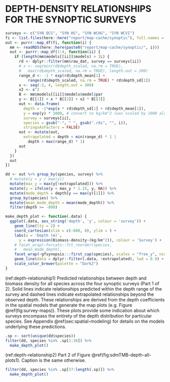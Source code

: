 \clearpage
\vspace{0mm}

# DEPTH-DENSITY RELATIONSHIPS FOR THE SYNOPTIC SURVEYS {#sec:depth-curves}

```r
surveys <- c("SYN QCS", "SYN HS", "SYN WCHG", "SYN WCVI")
fi <- list.files(here::here("report/map-cache/synoptic"), full.names = FALSE)
out <- purrr::map_df(fi, function(i) {
  mm <- readRDS(here::here(paste0("report/map-cache/synoptic/", i)))
  out <- purrr::map_df(1:4, function(ii) {
    if (length(mm$models[[ii]]$models) > 1L) {
      rd <- dplyr::filter(mm$raw_dat, survey == surveys[ii])
      # x <- seq(min(rd$depth_scaled, na.rm = TRUE),
      #   max(rd$depth_scaled, na.rm = TRUE), length.out = 200)
      range_d <- -1 * exp(rd$depth_mean[1] +
          range(rd$depth_scaled, na.rm = TRUE) * rd$depth_sd[1])
      x <- seq(-3, 4, length.out = 300)
      x2 <- x^2
      B <- mm$models[[ii]]$models$model$par
      y <- B[[1]] + x * B[[2]] + x2 * B[[3]]
      out <- data.frame(
        depth = -1*exp(x * rd$depth_sd[1] + rd$depth_mean[1]),
        y = exp(y) * 1000, # convert to kg/km^2 (was scaled by 1000 already)
        survey = surveys[ii],
        species = gsub("-", " ", gsub(".rds", "", i)),
        stringsAsFactors = FALSE)
      out <- mutate(out,
        extrapolated = depth < min(range_d) * 1 |
          depth > max(range_d) * 1)
      out
    }
  })
  out
})

dd <- out %>% group_by(species, survey) %>%
  # mutate(y = y / max(y))
  mutate(max_y = max(y[!extrapolated])) %>%
  mutate(y = ifelse(y < max_y * 1.15, y, NA)) %>%
  mutate(mode_depth = depth[y == max(y)[1]]) %>%
  group_by(species) %>%
  mutate(mean_mode_depth = mean(mode_depth)) %>%
  filter(depth >= -800)

make_depth_plot <- function(.data) {
  ggplot(.data, aes_string('depth', 'y', colour = 'survey')) +
    geom_line(lty = 2) +
    coord_cartesian(xlim = c(-800, 0), ylim = ) +
    labs(x = 'Depth (m)',
      y = expression(Biomass~density~(kg/km^2)), colour = 'Survey') +
    # facet_wrap(~forcats::fct_reorder(species,
    #   mean_mode_depth),
    facet_wrap(~gfsynopsis:::first_cap(species), scales = "free_y", ncol = 4) +
    geom_line(data = dplyr::filter(.data, !extrapolated), lwd = 0.9) +
    scale_color_brewer(palette = "Dark2")
}
```

\vspace{0mm}

(ref:depth-relationship1) Predicted relationships between depth and biomass
density for all species across the four synoptic surveys (Part 1 of 2). Solid
lines indicate relationships predicted within the depth range of the survey and
dashed lines indicate extrapolated relationships beyond the observed depth.
These relationships are derived from the depth coefficients in the spatial
models that generate the map plots (e.g. Figure \@ref(fig:survey-maps)). These
plots provide some indication about which surveys encompass the entirety of the
depth distribution for particular species. See Appendix
\@ref(sec:spatial-modeling) for details on the models underlying these
predictions.

```r
.sp <- sort(unique(dd$species))
filter(dd, species %in% .sp[1:36]) %>%
  make_depth_plot()
```

\clearpage
\vspace{0mm}

(ref:depth-relationship2) Part 2 of Figure \@ref(fig:sdmTMB-depth-all-plots1). Caption is the same otherwise.

```r
filter(dd, species %in% .sp[37:length(.sp)]) %>%
  make_depth_plot()
```

\clearpage
